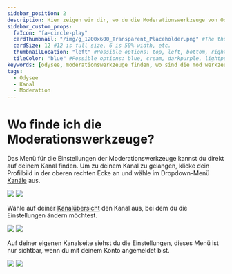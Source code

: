 ---
sidebar_position: 2
description: Hier zeigen wir dir, wo du die Moderationswerkzeuge von Odysee finden kannst.
sidebar_custom_props:
  faIcon: "fa-circle-play"
  cardThumbnail: "/img/g_1200x600_Transparent_Placeholder.png" #The thumbnail on the category card.
  cardSize: 12 #12 is full size, 6 is 50% width, etc.
  thumbnailLocation: "left" #Possible options: top, left, bottom, right, none
  tileColor: "blue" #Possible options: blue, cream, darkpurple, lightpurple, mauve, orange, pink, none
keywords: [odysee, moderationswerkzeuge finden, wo sind die mod werkzeuge auf odysee, wo findet man die mod einstellungen auf odysee]
tags:
  - Odysee
  - Kanal
  - Moderation
---

# Wo finde ich die Moderationswerkzeuge? 

Das Menü für die Einstellungen der Moderationswerkzeuge kannst du direkt auf deinem Kanal finden. Um zu deinem Kanal zu gelangen, klicke dein Profilbild in der oberen rechten Ecke an und wähle im Dropdown-Menü [<OdyseeIcon type="atsign"/> Kanäle](https://odysee.com/$/channels) aus.

<Image src="/img/de/homepage_profile_menu_open_arrow_to_channels_desktop_dark.png#dark" />
<Image src="/img/de/homepage_profile_menu_open_arrow_to_channels_desktop_light.png#light" />

Wähle auf deiner [Kanalübersicht](https://odysee.com/$/channels) den Kanal aus, bei dem du die Einstellungen ändern möchtest.

<Image src="/img/de/channel_page_arrow_to_channel_dark.png#dark" />
<Image src="/img/de/channel_page_arrow_to_channel_light.png#light" />

Auf deiner eigenen Kanalseite siehst du die Einstellungen, dieses Menü ist nur sichtbar, wenn du mit deinem Konto angemeldet bist.

<Image src="/img/de/channel_page_arrow_to_moderation_settings_dark.png#dark" />
<Image src="/img/de/channel_page_arrow_to_moderation_settings_light.png#light" />
